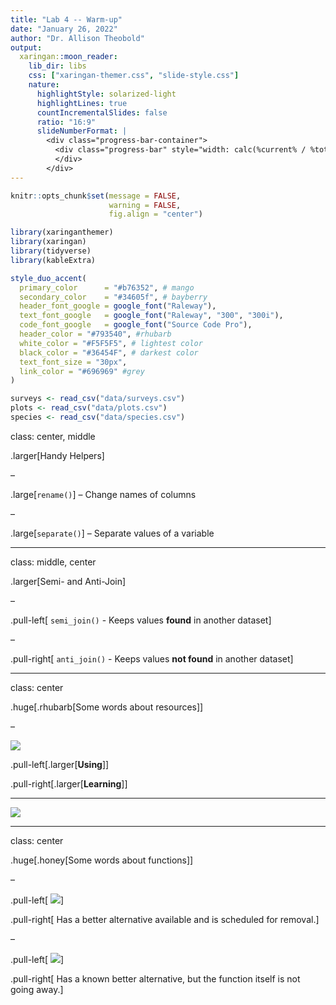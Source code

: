 ```yaml
---
title: "Lab 4 -- Warm-up"
date: "January 26, 2022"
author: "Dr. Allison Theobold"
output:
  xaringan::moon_reader:
    lib_dir: libs
    css: ["xaringan-themer.css", "slide-style.css"]
    nature:
      highlightStyle: solarized-light
      highlightLines: true
      countIncrementalSlides: false
      ratio: "16:9"
      slideNumberFormat: |
        <div class="progress-bar-container">
          <div class="progress-bar" style="width: calc(%current% / %total% * 100%);">
          </div>
        </div>
---
```



```r
knitr::opts_chunk$set(message = FALSE, 
                      warning = FALSE, 
                      fig.align = "center")

library(xaringanthemer)
library(xaringan)
library(tidyverse)
library(kableExtra)

style_duo_accent(
  primary_color      = "#b76352", # mango
  secondary_color    = "#34605f", # bayberry
  header_font_google = google_font("Raleway"),
  text_font_google   = google_font("Raleway", "300", "300i"),
  code_font_google   = google_font("Source Code Pro"),
  header_color = "#793540", #rhubarb
  white_color = "#F5F5F5", # lightest color
  black_color = "#36454F", # darkest color
  text_font_size = "30px", 
  link_color = "#696969" #grey
)

surveys <- read_csv("data/surveys.csv")
plots <- read_csv("data/plots.csv")
species <- read_csv("data/species.csv")

```

class: center, middle

.larger[Handy Helpers]


--


.large[`rename()`] -- Change names of columns

--

.large[`separate()`] -- Separate values of a variable

---

class: middle, center

.larger[Semi- and Anti-Join]

--

.pull-left[ `semi_join()`
- Keeps values **found** in another dataset
]

--

.pull-right[ `anti_join()`
- Keeps values **not found** in another dataset
]

---

class: center

.huge[.rhubarb[Some words about resources]]

--

![](figures/stack_overflow.PNG)

.pull-left[.larger[**Using**]]

.pull-right[.larger[**Learning**]]

---

![](figures/help.PNG)

---

class: center

.huge[.honey[Some words about functions]]

--

.pull-left[
![](figures/depreciated.PNG)
]

.pull-right[
Has a better alternative available and is scheduled for removal.]

--

.pull-left[
![](figures/superseded.png)
]

.pull-right[
Has a known better alternative, but the function itself is not going away.]



